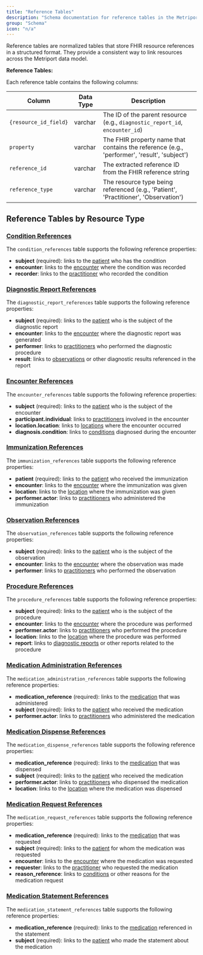 ```yaml
---
title: "Reference Tables"
description: "Schema documentation for reference tables in the Metriport data model"
group: "Schema"
icon: "n/a"
---
```


Reference tables are normalized tables that store FHIR resource references in a structured format. They provide a consistent way to link resources across the Metriport data model.

**Reference Tables:**

Each reference table contains the following columns:

| Column | Data Type | Description |
| ------ | --------- | ----------- |
| `{resource_id_field}` | varchar | The ID of the parent resource (e.g., `diagnostic_report_id`, `encounter_id`) |
| `property` | varchar | The FHIR property name that contains the reference (e.g., 'performer', 'result', 'subject') |
| `reference_id` | varchar | The extracted reference ID from the FHIR reference string |
| `reference_type` | varchar | The resource type being referenced (e.g., 'Patient', 'Practitioner', 'Observation') |

## Reference Tables by Resource Type

### [Condition References](/medical-api/handling-data/schema/condition)
The `condition_references` table supports the following reference properties:
- **subject** (required): links to the [patient](/medical-api/handling-data/schema/patient) who has the condition
- **encounter**: links to the [encounter](/medical-api/handling-data/schema/encounter) where the condition was recorded
- **recorder**: links to the [practitioner](/medical-api/handling-data/schema/practitioner) who recorded the condition

### [Diagnostic Report References](/medical-api/handling-data/schema/diagnostic-report)
The `diagnostic_report_references` table supports the following reference properties:
- **subject** (required): links to the [patient](/medical-api/handling-data/schema/patient) who is the subject of the diagnostic report
- **encounter**: links to the [encounter](/medical-api/handling-data/schema/encounter) where the diagnostic report was generated
- **performer**: links to [practitioners](/medical-api/handling-data/schema/practitioner) who performed the diagnostic procedure
- **result**: links to [observations](/medical-api/handling-data/schema/observation) or other diagnostic results referenced in the report

### [Encounter References](/medical-api/handling-data/schema/encounter)
The `encounter_references` table supports the following reference properties:
- **subject** (required): links to the [patient](/medical-api/handling-data/schema/patient) who is the subject of the encounter
- **participant.individual**: links to [practitioners](/medical-api/handling-data/schema/practitioner) involved in the encounter
- **location.location**: links to [locations](/medical-api/handling-data/schema/location) where the encounter occurred
- **diagnosis.condition**: links to [conditions](/medical-api/handling-data/schema/condition) diagnosed during the encounter

### [Immunization References](/medical-api/handling-data/schema/immunization)
The `immunization_references` table supports the following reference properties:
- **patient** (required): links to the [patient](/medical-api/handling-data/schema/patient) who received the immunization
- **encounter**: links to the [encounter](/medical-api/handling-data/schema/encounter) where the immunization was given
- **location**: links to the [location](/medical-api/handling-data/schema/location) where the immunization was given
- **performer.actor**: links to [practitioners](/medical-api/handling-data/schema/practitioner) who administered the immunization

### [Observation References](/medical-api/handling-data/schema/observation)
The `observation_references` table supports the following reference properties:
- **subject** (required): links to the [patient](/medical-api/handling-data/schema/patient) who is the subject of the observation
- **encounter**: links to the [encounter](/medical-api/handling-data/schema/encounter) where the observation was made
- **performer**: links to [practitioners](/medical-api/handling-data/schema/practitioner) who performed the observation

### [Procedure References](/medical-api/handling-data/schema/procedure)
The `procedure_references` table supports the following reference properties:
- **subject** (required): links to the [patient](/medical-api/handling-data/schema/patient) who is the subject of the procedure
- **encounter**: links to the [encounter](/medical-api/handling-data/schema/encounter) where the procedure was performed
- **performer.actor**: links to [practitioners](/medical-api/handling-data/schema/practitioner) who performed the procedure
- **location**: links to the [location](/medical-api/handling-data/schema/location) where the procedure was performed
- **report**: links to [diagnostic reports](/medical-api/handling-data/schema/diagnostic-report) or other reports related to the procedure

### [Medication Administration References](/medical-api/handling-data/schema/medication-administration)
The `medication_administration_references` table supports the following reference properties:
- **medication_reference** (required): links to the [medication](/medical-api/handling-data/schema/medication) that was administered
- **subject** (required): links to the [patient](/medical-api/handling-data/schema/patient) who received the medication
- **performer.actor**: links to [practitioners](/medical-api/handling-data/schema/practitioner) who administered the medication

### [Medication Dispense References](/medical-api/handling-data/schema/medication-dispense)
The `medication_dispense_references` table supports the following reference properties:
- **medication_reference** (required): links to the [medication](/medical-api/handling-data/schema/medication) that was dispensed
- **subject** (required): links to the [patient](/medical-api/handling-data/schema/patient) who received the medication
- **performer.actor**: links to [practitioners](/medical-api/handling-data/schema/practitioner) who dispensed the medication
- **location**: links to the [location](/medical-api/handling-data/schema/location) where the medication was dispensed

### [Medication Request References](/medical-api/handling-data/schema/medication-request)
The `medication_request_references` table supports the following reference properties:
- **medication_reference** (required): links to the [medication](/medical-api/handling-data/schema/medication) that was requested
- **subject** (required): links to the [patient](/medical-api/handling-data/schema/patient) for whom the medication was requested
- **encounter**: links to the [encounter](/medical-api/handling-data/schema/encounter) where the medication was requested
- **requester**: links to the [practitioner](/medical-api/handling-data/schema/practitioner) who requested the medication
- **reason_reference**: links to [conditions](/medical-api/handling-data/schema/condition) or other reasons for the medication request

### [Medication Statement References](/medical-api/handling-data/schema/medication-statement)
The `medication_statement_references` table supports the following reference properties:
- **medication_reference** (required): links to the [medication](/medical-api/handling-data/schema/medication) referenced in the statement
- **subject** (required): links to the [patient](/medical-api/handling-data/schema/patient) who made the statement about the medication
